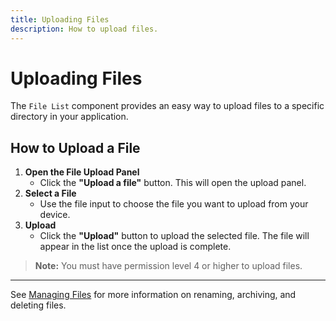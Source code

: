 ```yaml
---
title: Uploading Files
description: How to upload files.
---
```


# Uploading Files

The `File List` component provides an easy way to upload files to a specific directory in your application.

## How to Upload a File

1. **Open the File Upload Panel**
   - Click the **"Upload a file"** button. This will open the upload panel.
2. **Select a File**
   - Use the file input to choose the file you want to upload from your device.
3. **Upload**
   - Click the **"Upload"** button to upload the selected file. The file will appear in the list once the upload is complete.

> **Note:** You must have permission level 4 or higher to upload files.


---

See [Managing Files](./managing-files) for more information on renaming, archiving, and deleting files.
